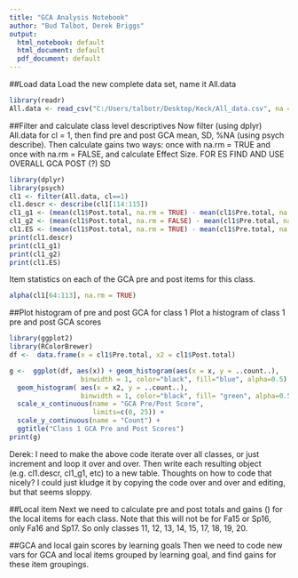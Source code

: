 ```yaml
---
title: "GCA Analysis Notebook"
author: "Bud Talbot, Derek Briggs"
output:
  html_notebook: default
  html_document: default
  pdf_document: default
---
```


##Load data
Load the new complete data set, name it All.data
```r
library(readr)
All.data <- read_csv("C:/Users/talbotr/Desktop/Keck/All_data.csv", na = "NA")
```

##Filter and calculate class level descriptives
Now filter (using dplyr) All.data for cl = 1, then find pre and post GCA mean, SD, %NA (using psych describe). Then calculate gains two ways: once with na.rm = TRUE and once with na.rm =  FALSE, and calculate Effect Size. FOR ES FIND AND USE OVERALL GCA POST (?) SD

```r
library(dplyr)
library(psych)
cl1 <- filter(All.data, cl==1)
cl1.descr <- describe(cl1[114:115])
cl1_g1 <- (mean(cl1$Post.total, na.rm = TRUE) - mean(cl1$Pre.total, na.rm = TRUE))/(25-mean(cl1$Pre.total, na.rm = TRUE))
cl1_g2 <- (mean(cl1$Post.total, na.rm = FALSE) - mean(cl1$Pre.total, na.rm = FALSE))/(25-mean(cl1$Pre.total, na.rm = FALSE))
cl1.ES <- (mean(cl1$Post.total, na.rm = TRUE) - mean(cl1$Pre.total, na.rm = TRUE))/(sd(cl1$Pre.total))
print(cl1.descr)
print(cl1_g1)
print(cl1_g2)
print(cl1.ES)
```


Item statistics on each of the GCA pre and post items for this class.
```r
alpha(cl1[64:113], na.rm = TRUE)
```


##Plot histogram of pre and post GCA for class 1
Plot a histogram of class 1 pre and post GCA scores
```r
library(ggplot2)
library(RColorBrewer)
df <-  data.frame(x = cl1$Pre.total, x2 = cl1$Post.total)

g <-  ggplot(df, aes(x)) + geom_histogram(aes(x = x, y = ..count..),
                  binwidth = 1, color="black", fill="blue", alpha=0.5) + 
  geom_histogram( aes(x = x2, y = ..count..), 
                  binwidth = 1, color="black", fill= "green", alpha=0.5) +
  scale_x_continuous(name = "GCA Pre/Post Score", 
                     limits=c(0, 25)) +
  scale_y_continuous(name = "Count") +
  ggtitle("Class 1 GCA Pre and Post Scores")
print(g)
```

Derek: I need to make the above code iterate over all classes, or just increment and loop it over and over. Then write each resulting object (e.g. cl1.descr, cl1_g1, etc) to a new table. Thoughts on how to code that nicely? I could just kludge it by copying the code over and over and editing, but that seems sloppy.

##Local item <g> 
Next we need to calculate pre and post totals and gains (<g>) for the local items for each class. Note that this will not be for Fa15 or Sp16, only Fa16 and Sp17. So only classes 11, 12, 13, 14, 15, 17, 18, 19, 20. 


##GCA and local gain scores by learning goals
Then we need to code new vars for GCA and local items grouped by learning goal, and find gains for these item groupings.




